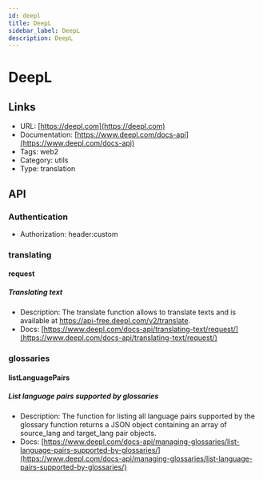 ```yaml
---
id: deepl
title: DeepL
sidebar_label: DeepL
description: DeepL
---
```


# DeepL

## Links

* URL: [https://deepl.com](https://deepl.com)
* Documentation: [https://www.deepl.com/docs-api](https://www.deepl.com/docs-api)
* Tags: web2
* Category: utils
* Type: translation

## API

### Authentication

* Authorization: header:custom

### translating

#### request

##### Translating text

* Description: The translate function allows to translate texts and is available at https://api-free.deepl.com/v2/translate.
* Docs: [https://www.deepl.com/docs-api/translating-text/request/](https://www.deepl.com/docs-api/translating-text/request/)

### glossaries

#### listLanguagePairs

##### List language pairs supported by glossaries

* Description: The function for listing all language pairs supported by the glossary function returns a JSON object containing an array of source_lang and target_lang pair objects.
* Docs: [https://www.deepl.com/docs-api/managing-glossaries/list-language-pairs-supported-by-glossaries/](https://www.deepl.com/docs-api/managing-glossaries/list-language-pairs-supported-by-glossaries/)
